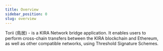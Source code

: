 ```yaml
---
title: Overview
sidebar_position: 0
slug: overview
---
```





Torii (鳥居) - is a KIRA Network bridge application. It enables users to perform cross-chain transfers between the KIRA blockchain and Ethereum, as well as other compatible networks, using Threshold Signature Schemes.

